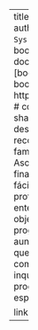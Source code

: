 --- 
title: "Guía rápida para aprender R"
author: "Constanza Zepeda"
date: "`r Sys.Date()`"
site: bookdown::bookdown_site
documentclass: book
bibliography: [book.bib, packages.bib]
# url: your book url like https://bookdown.org/yihui/bookdown
# cover-image: path to the social sharing image like images/cover.jpg
description: "Este libro es una recopilación de ejercicios para familiarizarse rápidamente con R. Asocia sus contenidos a temas de finanzas y economía, pero puede fácilmente ser utilizado por profesionales de distintas áreas para entender el manejo del programa. El objetivo de este libro es acercar la programación a profesionales que aun no están familiarizados con R, y que puedan utilizar este material como apoyo para resolver dudas e inquietudes.\n El libro aun está en progreso de edición. Por mientras, espero que les sirva :)"


link-citations: yes
---